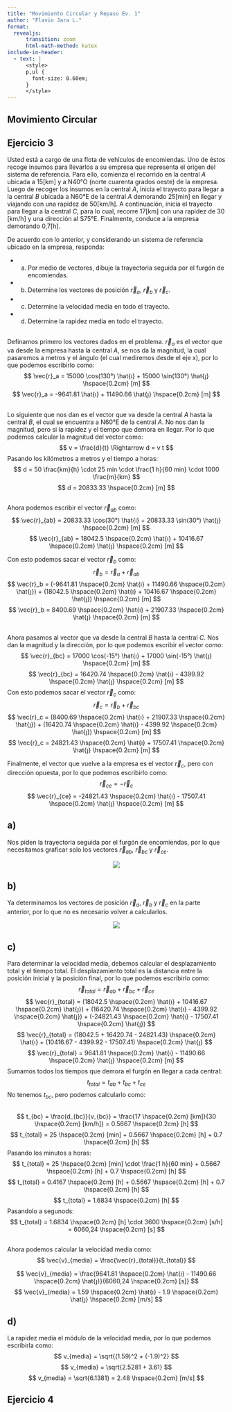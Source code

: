 ```yaml
---
title: "Movimiento Circular y Repaso Ev. 1"
author: "Flavio Jara L."
format:
  revealjs:
      transition: zoom
      html-math-method: katex
include-in-header:
  - text: |
      <style>
      p,ul {
        font-size: 0.60em;
      }
      </style>
---
```


## Movimiento Circular


## Ejercicio 3

Usted está a cargo de una flota de vehículos de encomiendas. Uno de éstos recoge insumos para llevarlos a su empresa que representa el origen del sistema de referencia. Para ello, comienza el recorrido en la central $A$ ubicada a 15[km] y a N40°O (norte cuarenta grados oeste) de la empresa. Luego de recoger los insumos en la central $A$, inicia el trayecto para llegar a la central $B$ ubicada a N60°E de la central $A$ demorando 25[min] en llegar y viajando con una rapidez de 50[km/h]. A continuación, inicia el trayecto para llegar a la central $C$, para lo cual, recorre 17[km] con una rapidez de 30 [km/h] y una dirección al S75°E. Finalmente, conduce a la empresa demorando 0,7[h].

De acuerdo con lo anterior, y considerando un sistema de referencia ubicado en la empresa, responda:

- a) Por medio de vectores, dibuje la trayectoria seguida por el furgón de encomiendas.
- b) Determine los vectores de posición $\vec{r}_a$, $\vec{r}_b$ y $\vec{r}_c$.
- c) Determine la velocidad media en todo el trayecto.
- d) Determine la rapidez media en todo el trayecto.

##

Definamos primero los vectores dados en el problema. $\vec{r}_a$ es el vector que va desde la empresa hasta la central $A$, se nos da la magnitud, la cual pasaremos a metros y el ángulo (el cual mediremos desde el eje x), por lo que podemos escribirlo como:
$$
\vec{r}_a = 15000 \cos(130°) \hat{ı} + 15000 \sin(130°) \hat{ȷ} \hspace{0.2cm} [m]
$$
$$
\vec{r}_a = -9641.81 \hat{ı} + 11490.66 \hat{ȷ} \hspace{0.2cm} [m]
$$

##

Lo siguiente que nos dan es el vector que va desde la central $A$ hasta la central $B$, el cual se encuentra a N60°E de la central $A$. No nos dan la magnitud, pero si la rapidez y el tiempo que demora en llegar. Por lo que podemos calcular la magnitud del vector como:
$$
v = \frac{d}{t} \Rightarrow d = v t
$$
Pasando los kilómetros a metros y el tiempo a horas:
$$
d = 50 \frac{km}{h} \cdot 25 min \cdot \frac{1 h}{60 min} \cdot 1000 \frac{m}{km}
$$
$$
d = 20833.33 \hspace{0.2cm} [m]
$$

##

Ahora podemos escribir el vector $\vec{r}_{ ab }$ como:
$$
\vec{r}_{ab} = 20833.33 \cos(30°) \hat{ı} + 20833.33 \sin(30°) \hat{ȷ} \hspace{0.2cm} [m]
$$
$$
\vec{r}_{ab} = 18042.5 \hspace{0.2cm} \hat{ı} + 10416.67 \hspace{0.2cm} \hat{ȷ} \hspace{0.2cm} [m]
$$

Con esto podemos sacar el vector $\vec{r}_b$ como:
$$
\vec{r}_b = \vec{r}_a + \vec{r}_{ab}
$$
$$
\vec{r}_b = (-9641.81 \hspace{0.2cm} \hat{ı} + 11490.66 \hspace{0.2cm} \hat{ȷ}) + (18042.5 \hspace{0.2cm} \hat{ı} + 10416.67 \hspace{0.2cm} \hat{ȷ}) \hspace{0.2cm} [m]
$$
$$
\vec{r}_b = 8400.69 \hspace{0.2cm} \hat{ı} + 21907.33 \hspace{0.2cm} \hat{ȷ} \hspace{0.2cm} [m]
$$

##
Ahora pasamos al vector que va desde la central $B$ hasta la central $C$. Nos dan la magnitud y la dirección, por lo que podemos escribir el vector como:
$$
\vec{r}_{bc} = 17000 \cos(-15°) \hat{ı} + 17000 \sin(-15°) \hat{ȷ} \hspace{0.2cm} [m]
$$
$$
\vec{r}_{bc} = 16420.74 \hspace{0.2cm} \hat{ı} - 4399.92 \hspace{0.2cm} \hat{ȷ} \hspace{0.2cm} [m]
$$
Con esto podemos sacar el vector $\vec{r}_c$ como:
$$
\vec{r}_c = \vec{r}_b + \vec{r}_{bc}
$$
$$
\vec{r}_c = (8400.69 \hspace{0.2cm} \hat{ı} + 21907.33 \hspace{0.2cm} \hat{ȷ}) + (16420.74 \hspace{0.2cm} \hat{ı} - 4399.92 \hspace{0.2cm} \hat{ȷ}) \hspace{0.2cm} [m]
$$
$$
\vec{r}_c = 24821.43 \hspace{0.2cm} \hat{ı} + 17507.41 \hspace{0.2cm} \hat{ȷ} \hspace{0.2cm} [m]
$$

Finalmente, el vector que vuelve a la empresa es el vector $\vec{r}_{c}$, pero con dirección opuesta, por lo que podemos escribirlo como:
$$
\vec{r}_{ce} = -\vec{r}_c
$$
$$
\vec{r}_{ce} = -24821.43 \hspace{0.2cm} \hat{ı} - 17507.41 \hspace{0.2cm} \hat{ȷ} \hspace{0.2cm} [m]
$$

## a)
Nos piden la trayectoria seguida por el furgón de encomiendas, por lo que necesitamos graficar solo los vectores  $\vec{r}_{ab}$, $\vec{r}_{bc}$ y $\vec{r}_{ce}$. 

::: {style="text-align:center; width:70%; margin-left: auto; margin-right: auto;"}
![](./1.png)
:::

## b)
Ya determinamos los vectores de posición $\vec{r}_a$, $\vec{r}_b$ y $\vec{r}_c$ en la parte anterior, por lo que no es necesario volver a calcularlos.


::: {style="text-align:center; width:70%; margin-left: auto; margin-right: auto;"}
![](./2.png)
:::

## c)
Para determinar la velocidad media, debemos calcular el desplazamiento total y el tiempo total. El desplazamiento total es la distancia entre la posición inicial y la posición final, por lo que podemos escribirlo como:
$$
\vec{r}_{total} = \vec{r}_{ab} + \vec{r}_{bc} + \vec{r}_{ce}
$$
$$
\vec{r}_{total} = (18042.5 \hspace{0.2cm} \hat{ı} + 10416.67 \hspace{0.2cm} \hat{ȷ}) + (16420.74 \hspace{0.2cm} \hat{ı} - 4399.92 \hspace{0.2cm} \hat{ȷ}) + (-24821.43 \hspace{0.2cm} \hat{ı} - 17507.41 \hspace{0.2cm} \hat{ȷ})
$$
$$
\vec{r}_{total} = (18042.5 + 16420.74 - 24821.43) \hspace{0.2cm} \hat{ı} + (10416.67 - 4399.92 - 17507.41) \hspace{0.2cm} \hat{ȷ}
$$
$$
\vec{r}_{total} = 9641.81 \hspace{0.2cm} \hat{ı} - 11490.66 \hspace{0.2cm} \hat{ȷ} \hspace{0.2cm} [m]
$$
Sumamos todos los tiempos que demora el furgón en llegar a cada central:
$$
t_{total} = t_{ab} + t_{bc} + t_{ce}
$$
No tenemos $t_{bc}$, pero podemos calcularlo como:

##

$$
t_{bc} = \frac{d_{bc}}{v_{bc}} = \frac{17 \hspace{0.2cm} [km]}{30 \hspace{0.2cm} [km/h]} = 0.5667 \hspace{0.2cm} [h]
$$
$$
t_{total} = 25 \hspace{0.2cm} [min] + 0.5667 \hspace{0.2cm} [h] + 0.7 \hspace{0.2cm} [h]
$$
Pasando los minutos a horas:
$$
t_{total} = 25 \hspace{0.2cm} [min] \cdot \frac{1 h}{60 min} + 0.5667 \hspace{0.2cm} [h] + 0.7 \hspace{0.2cm} [h]
$$
$$
t_{total} = 0.4167 \hspace{0.2cm} [h] + 0.5667 \hspace{0.2cm} [h] + 0.7 \hspace{0.2cm} [h]
$$
$$
t_{total} = 1.6834 \hspace{0.2cm} [h]
$$
Pasandolo a segunods:
$$
t_{total} = 1.6834 \hspace{0.2cm} [h] \cdot 3600 \hspace{0.2cm} [s/h] = 6060,24 \hspace{0.2cm} [s]
$$

##
Ahora podemos calcular la velocidad media como:
$$
\vec{v}_{media} = \frac{\vec{r}_{total}}{t_{total}}
$$

$$
\vec{v}_{media} = \frac{9641.81 \hspace{0.2cm} \hat{ı} - 11490.66 \hspace{0.2cm} \hat{ȷ}}{6060,24 \hspace{0.2cm} [s]}
$$
$$
\vec{v}_{media} = 1.59 \hspace{0.2cm} \hat{ı} - 1.9 \hspace{0.2cm} \hat{ȷ} \hspace{0.2cm} [m/s]
$$

## d)
La rapidez media el módulo de la velocidad media, por lo que podemos escribirla como:
$$
v_{media} = \sqrt{(1.59)^2 + (-1.9)^2}
$$
$$
v_{media} = \sqrt{2.5281 + 3.61}
$$
$$
v_{media} = \sqrt{6.1381} = 2.48 \hspace{0.2cm} [m/s]
$$

## Ejercicio 4

